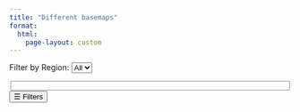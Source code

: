 ```yaml
---
title: "Different basemaps"
format: 
  html:
    page-layout: custom
---
```


<link rel="stylesheet" href="../assets/styles/leaflet.css" />
<link rel="stylesheet" href="../assets/styles/fullscreen.css" />

<div id="fullscreen-map-wrapper">
<div id="controls">
<label for="regionFilter">Filter by Region:</label>
<select id="regionFilter">
    <option value="">All</option>
</select>

<fieldset>
<!-- Checkboxes will be dynamically generated -->
</fieldset>     
</div>
<button id="toggleSidebar">☰ Filters</button>
<div id="map"></div>                       
</div>

<script type="text/plain" cookie-consent="strictly-necessary" src="https://unpkg.com/leaflet/dist/leaflet.js"></script>
<script type="text/plain" cookie-consent="strictly-necessary" src="../assets/js/config-refactoring.js"></script>
<script type="text/plain" cookie-consent="strictly-necessary" src="../assets/js/testing-basemaps.js"></script>
